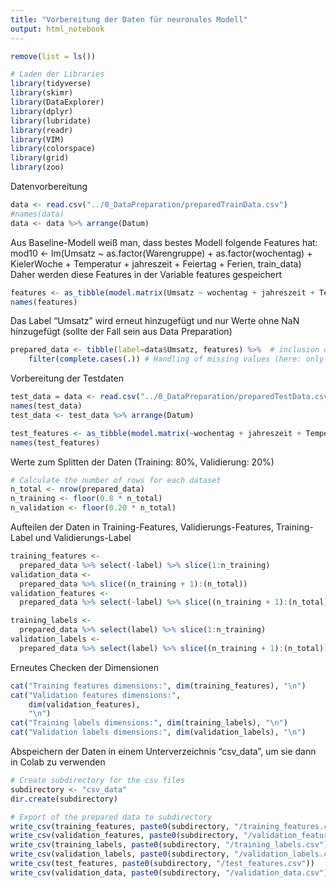 ```yaml
---
title: "Vorbereitung der Daten für neuronales Modell"
output: html_notebook
---
```

```r
remove(list = ls())
```

```r
# Laden der Libraries
library(tidyverse)
library(skimr)
library(DataExplorer)
library(dplyr)
library(lubridate)
library(readr)
library(VIM)
library(colorspace)
library(grid)
library(zoo)
```

Datenvorbereitung
```r
data <- read.csv("../0_DataPreparation/preparedTrainData.csv")
#names(data)
data <- data %>% arrange(Datum)
```

Aus Baseline-Modell weiß man, dass bestes Modell folgende Features hat:
mod10 <- lm(Umsatz ~ as.factor(Warengruppe) +  as.factor(wochentag) + KielerWoche + Temperatur + jahreszeit + Feiertag + Ferien, train_data)
Daher werden diese Features in der Variable features gespeichert
```r
features <- as_tibble(model.matrix(Umsatz ~ wochentag + jahreszeit + Temperatur + as.factor(Warengruppe) + KielerWoche + Feiertag + Ferien, data))
names(features)
```
Das Label "Umsatz" wird erneut hinzugefügt und nur Werte ohne NaN hinzugefügt (sollte der Fall sein aus Data Preparation)
```r
prepared_data <- tibble(label=data$Umsatz, features) %>%  # inclusion of the dependent variable ('label')
    filter(complete.cases(.)) # Handling of missing values (here: only keeping rows without missing values)
```

Vorbereitung der Testdaten
```r
test_data = data <- read.csv("../0_DataPreparation/preparedTestData.csv")
names(test_data)
test_data <- test_data %>% arrange(Datum)

test_features <- as_tibble(model.matrix(~wochentag + jahreszeit + Temperatur + as.factor(Warengruppe) + KielerWoche + Feiertag + Ferien + id, test_data))
names(test_features)
```
Werte zum Splitten der Daten (Training: 80%, Validierung: 20%)
```r
# Calculate the number of rows for each dataset
n_total <- nrow(prepared_data)
n_training <- floor(0.8 * n_total)
n_validation <- floor(0.20 * n_total)
```

Aufteilen der Daten in Training-Features, Validierungs-Features, Training-Label und Validierungs-Label
```r
training_features <-
  prepared_data %>% select(-label) %>% slice(1:n_training)
validation_data <-
  prepared_data %>% slice((n_training + 1):(n_total))
validation_features <-
  prepared_data %>% select(-label) %>% slice((n_training + 1):(n_total))

training_labels <-
  prepared_data %>% select(label) %>% slice(1:n_training)
validation_labels <-
  prepared_data %>% select(label) %>% slice((n_training + 1):(n_total))
```

Erneutes Checken der Dimensionen
```r
cat("Training features dimensions:", dim(training_features), "\n")
cat("Validation features dimensions:",
    dim(validation_features),
    "\n")
cat("Training labels dimensions:", dim(training_labels), "\n")
cat("Validation labels dimensions:", dim(validation_labels), "\n")

```
Abspeichern der Daten in einem Unterverzeichnis "csv_data", um sie dann in Colab zu verwenden
```r
# Create subdirectory for the csv files
subdirectory <- "csv_data"
dir.create(subdirectory)

# Export of the prepared data to subdirectory
write_csv(training_features, paste0(subdirectory, "/training_features.csv"))
write_csv(validation_features, paste0(subdirectory, "/validation_features.csv"))
write_csv(training_labels, paste0(subdirectory, "/training_labels.csv"))
write_csv(validation_labels, paste0(subdirectory, "/validation_labels.csv"))
write_csv(test_features, paste0(subdirectory, "/test_features.csv"))
write_csv(validation_data, paste0(subdirectory, "/validation_data.csv"))
```

